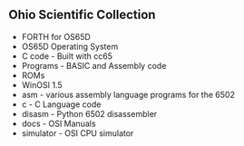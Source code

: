 == Ohio Scientific Collection ==

* FORTH for OS65D
* OS65D Operating System
* C code - Built with cc65
* Programs - BASIC and Assembly code
* ROMs
* WinOSI 1.5
* asm - various assembly language programs for the 6502
* c - C Language code
* disasm - Python 6502 disassembler
* docs - OSI Manuals
* simulator - OSI CPU simulator
